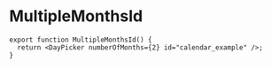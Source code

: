 
# MultipleMonthsId



<MultipleMonthsId />

```tsx
export function MultipleMonthsId() {
  return <DayPicker numberOfMonths={2} id="calendar_example" />;
}
```
